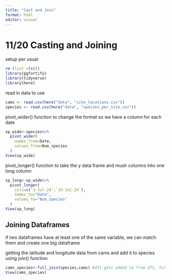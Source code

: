 ```yaml
---
title: "Cast and Join"
format: html
editor: visual
---
```


# 11/20 Casting and Joining

setup per usual

```r
rm (list =ls())
library(ggfortify)
library(tidyverse)
library(here)
```

read in data to use

```r
cams <- read.csv(here("data", "site_locations.csv"))
species <- read.csv(here("data", "species_per_site.csv"))
```

pivot_wider() function to change the format so we have a column for each date

```r
sp_wide<-species%>%
  pivot_wider(
    names_from=Date,
    values_from=Num_species
  )
View(sp_wide)
```

pivot_longer() function to take the y data frame and mush columns into one long column

```r
sp_long<-sp_wide%>%
  pivot_longer(
    cols=c(`1-Jul-24`:`15-Jul-24`),
    names_to="Date", 
    values_to="Num_species"
  )
View(sp_long)
```

## Joining Dataframes

if two dataframes have at least one of the same variable, we can match them and create one big dataframe

getting the latitude and longitude data from cams and add it to species using join() function

```r
cams_species<-full_join(species,cams) #df1 gets added to from df2, full_join(df1,df2), use "by=variable" to assign the shared column
View(cams_species)
```
